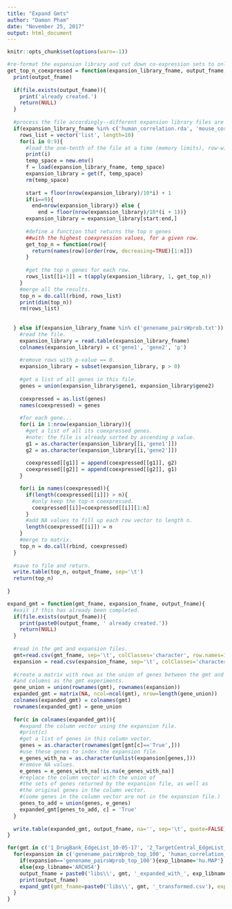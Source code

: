 ```yaml
---
title: "Expand Gmts"
author: "Damon Pham"
date: "November 25, 2017"
output: html_document
---
```


```r
knitr::opts_chunk$set(options(warn=-1))

#re-format the expansion library and cut down co-expression sets to only the top-n.
get_top_n_coexpressed = function(expansion_library_fname, output_fname, n=100){
  print(output_fname)
  
  if(file.exists(output_fname)){
  	print('already created.')
  	return(NULL)
  }
  
  #process the file accordingly--different expansion library files are formatted differently. 
  if(expansion_library_fname %in% c('human_correlation.rda', 'mouse_correlation.rda')){
    rows_list = vector('list', length=10)
    for(i in 0:9){
      #load the one-tenth of the file at a time (memory limits), row-wise.
      print(i)
      temp_space = new.env()
      f = load(expansion_library_fname, temp_space)
      expansion_library = get(f, temp_space)
      rm(temp_space)
      
      start = floor(nrow(expansion_library)/10*i) + 1
      if(i==9){
        end=nrow(expansion_library)} else {
          end = floor(nrow(expansion_library)/10*(i + 1))}
      expansion_library = expansion_library[start:end,]
      
      #define a function that returns the top n genes
      ##with the highest coexpression values, for a given row.
      get_top_n = function(row){
        return(names(row)[order(row, decreasing=TRUE)[1:n]])
      }
      
      #get the top n genes for each row.
      rows_list[[i+1]] = t(apply(expansion_library, 1, get_top_n))
    }
    #merge all the results.
    top_n = do.call(rbind, rows_list)
    print(dim(top_n))
    rm(rows_list)
    
    
  } else if(expansion_library_fname %in% c('genename_pairsWprob.txt')) {
    #read the file.
    expansion_library = read.table(expansion_library_fname)
    colnames(expansion_library) = c('gene1', 'gene2', 'p')
    
    #remove rows with p-value == 0.
    expansion_library = subset(expansion_library, p > 0)
    
    #get a list of all genes in this file.
    genes = union(expansion_library$gene1, expansion_library$gene2)
    
    coexpressed = as.list(genes)
    names(coexpressed) = genes
    
    #for each gene...
    for(i in 1:nrow(expansion_library)){
      #get a list of all its coexpressed genes.
      #note: the file is already sorted by ascending p value.
      g1 = as.character(expansion_library[[i,'gene1']])
      g2 = as.character(expansion_library[[i,'gene2']])
      
      coexpressed[[g1]] = append(coexpressed[[g1]], g2)
      coexpressed[[g2]] = append(coexpressed[[g2]], g1)
    }

    for(i in names(coexpressed)){
      if(length(coexpressed[[i]]) > n){
        #only keep the top-n coexpressed.
        coexpressed[[i]]=coexpressed[[i]][1:n]
      }
      #add NA values to fill up each row vector to length n.
      length(coexpressed[[i]]) = n
    }
    #merge to matrix.
    top_n = do.call(rbind, coexpressed)
  }
  
  #save to file and return.
  write.table(top_n, output_fname, sep='\t')
  return(top_n)
  
}

expand_gmt = function(gmt_fname, expansion_fname, output_fname){
  #exit if this has already been completed.
  if(file.exists(output_fname)){
    print(paste0(output_fname, ' already created.'))
    return(NULL)
  }
  
  #read in the gmt and expansion files.
  gmt=read.csv(gmt_fname, sep='\t', colClasses='character', row.names=1)
  expansion = read.csv(expansion_fname, sep='\t', colClasses='character', row.names=1)
  
  #create a matrix with rows as the union of genes between the gmt and expansion files,
  #and columns as the gmt experiments.
  gene_union = union(rownames(gmt), rownames(expansion))
  expanded_gmt = matrix(NA, ncol=ncol(gmt), nrow=length(gene_union))
  colnames(expanded_gmt) = colnames(gmt)
  rownames(expanded_gmt) = gene_union
  
  for(c in colnames(expanded_gmt)){
    #expand the column vector using the expansion file.
    #print(c)
    #get a list of genes in this column vector.
    genes = as.character(rownames(gmt[gmt[c]=='True',]))
    #use these genes to index the expansion file.
    e_genes_with_na = as.character(unlist(expansion[genes,]))
    #remove NA values.
    e_genes = e_genes_with_na[!is.na(e_genes_with_na)]
    #replace the column vector with the union of 
    #the sets of genes returned by the expansion file, as well as
    #the original genes in the column vector.
    #(some genes in the column vector are not in the expansion file.)
    genes_to_add = union(genes, e_genes)
    expanded_gmt[genes_to_add, c] = 'True'
  }
  
  write.table(expanded_gmt, output_fname, na='', sep='\t', quote=FALSE)
}

for(gmt in c('1_DrugBank_EdgeList_10-05-17', '2_TargetCentral_EdgeList_10-05-17', '3_EdgeLists_Union_10-05-17', '4_EdgeLists_Intersection_10-05-17')){
  for(expansion in c('genename_pairsWprob_top_100', 'human_correlation_top_100')){
    if(expansion=='genename_pairsWprob_top_100'){exp_libname='hu.MAP'}
    else{exp_libname='ARCHS4'}
    output_fname = paste0('libs\\', gmt, '_expanded_with_', exp_libname, '_transformed.csv')
    print(output_fname)
    expand_gmt(gmt_fname=paste0('libs\\', gmt, '_transformed.csv'), expansion_fname=paste0('gene_coexp_data\\', expansion, '.csv'), output_fname=output_fname)
  }
}
```